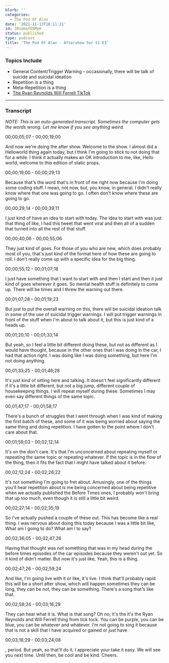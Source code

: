 ```yaml
---
blurb: ''
categories:
  - The Pod Of Alan
date: '2021-11-13T16:11:21'
id: 20semafQXMpH
status: published
type: podcast
title: 'The Pod Of Alan - Aftershow for S1:E3'
---
```


<PodcastLinks />

<PodcastPlayer src="https://cdn.simplecast.com/audio/f900955e-9fdd-4695-bf12-22eeee2f4d9e/episodes/ad81e7db-4925-42b5-9782-0b16c628af17/audio/1871def7-a184-4644-bf85-5e82c8e18b7b/default_tc.mp3" />

### Topics Include

- General Content/Trigger Warning - occasionally, there will be talk of suicide and suicidal ideation
- Repetition is a thing
- Meta-Repetition is a thing
- [The Ryan Reynolds Will Ferrell TikTok](https://www.tiktok.com/@vancityreynolds/video/7007546558296132869)

---

### Transcript 

_NOTE: This is an auto-generated transcript. Sometimes the computer gets the words wrong. Let me know if you see anything weird._


00;00;05;07 - 00;00;19;00

And now we're doing the after show. Welcome to the show. I almost did a Helloworld thing again today, but I think I'm going to stick to not doing that for a while. I think it actually makes an OK introduction to me, like, Hello world, welcome to this edition of static props.

00;00;19;00 - 00;00;29;13

Because that's the word that's in front of me right now because I'm doing some coding stuff. I mean, not now, but, you know, in general. I didn't really know where that one was going to go. I often don't know where these are going to go.

00;00;29;14 - 00;00;39;11

I just kind of have an idea to start with today. The idea to start with was just that thing of like, I had this tweet that went viral and then all of a sudden that turned into all the rest of that stuff.

00;00;40;06 - 00;00;55;06

They just kind of goes. For those of you who are new, which does probably most of you, that's just kind of the format here of how these are going to roll. I don't really come up with a specific idea for the big thing.

00;00;55;12 - 00;01;07;18

I just have something that I want to start with and then I start and then it just kind of goes wherever it goes. So mental health stuff is definitely to come up. There will be times and I threw the warning out there.

00;01;07;28 - 00;01;19;23

But just to put the overall warning on this, there will be suicidal ideation talk in some of the use of suicidal trigger warnings. I will put trigger warnings in front of the stuff when I'm about to talk about it, but this is just kind of a heads up.

00;01;20;10 - 00;01;33;14

But yeah, so I feel a little bit different doing these, but not as different as I would have thought, because in the other ones that I was doing in the car, I had that action right. I was doing like I was doing something, but here I'm not doing anything.

00;01;33;25 - 00;01;46;28

It's just kind of sitting here and talking. It doesn't feel significantly different if it's a little bit different, but not a big jump, different couple of housekeeping things. I will repeat myself during these. Sometimes I may even say different things of the same topic.

00;01;47;17 - 00;01;58;17

There's a bunch of struggles that I went through when I was kind of making the first batch of these, and some of it was being worried about saying the same thing and doing repetition. I have gotten to the point where I don't care about that.

00;01;59;03 - 00;02;12;14

It's on the don't care. It's that I'm unconcerned about repeating myself or repeating the same topic or repeating whatever. If the topic is in the flow of the thing, then it fits the fact that I might have talked about it before.

00;02;12;24 - 00;02;26;22

It's not something I'm going to fret about. Amusingly, one of the things you'll hear repetition about is me being concerned about being repetitive when we actually published the Before Times ones, I probably won't bring that up too much, even though it is still a little bit weird.

00;02;27;14 - 00;02;35;19

So I've actually pushed a couple of these out. This has become like a real thing. I was nervous about doing this today because I was a little bit like, What am I going to do? What am I to say?

00;02;36;05 - 00;02;47;26

Having that thought was not something that was in my head during the before times episodes of the car episodes because they weren't out yet. So it kind of didn't matter. But now it's just like, Yeah, this is a thing.

00;02;47;26 - 00;02;59;24

And like, I'm going live with it or like, it's live. I think that'll probably rapid this will be a short after show, which will happen sometimes they can be long, they can be not, they can be something. There's a song that's like that.

00;02;59;24 - 00;03;16;29

They can hear what it is. What is that song? Oh no, it's the it's the Ryan Reynolds and Will Ferrell thing from tick tock. You can be purple, you can be blue, you can be whatever and whatever. I'm not going to sing it because that is not a skill that I have acquired or gained or just have

00;03;16;29 - 00;03;24;08

, period. But yeah, so that'll do it. I appreciate your take it easy. We will see you next time. Until then, be cool and be kind. Cheers.

